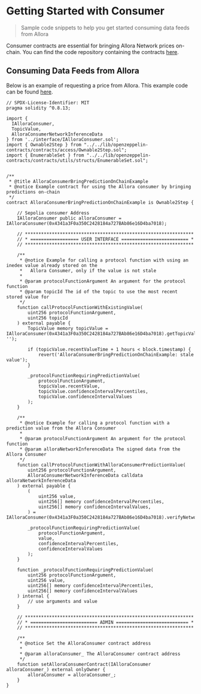 # Getting Started with Consumer

> Sample code snippets to help you get started consuming data feeds from Allora

Consumer contracts are essential for bringing Allora Network prices on-chain. You can find the code repository containing the contracts [here](https://github.com/allora-network/allora-consumer).

## Consuming Data Feeds from Allora

Below is an example of requesting a price from Allora. This example code can be found [here](https://github.com/allora-network/allora-consumer/blob/main/src/examples/AlloraConsumerBringPredictionOnChainExample.sol).

```sol
// SPDX-License-Identifier: MIT
pragma solidity ^0.8.13;

import { 
  IAlloraConsumer, 
  TopicValue, 
  AlloraConsumerNetworkInferenceData
} from '../interface/IAlloraConsumer.sol';
import { Ownable2Step } from "../../lib/openzeppelin-contracts/contracts/access/Ownable2Step.sol";
import { EnumerableSet } from "../../lib/openzeppelin-contracts/contracts/utils/structs/EnumerableSet.sol";


/**
 * @title AlloraConsumerBringPredictionOnChainExample
 * @notice Example contract for using the Allora consumer by bringing predictions on-chain
 */
contract AlloraConsumerBringPredictionOnChainExample is Ownable2Step {

    // Sepolia consumer Address
    IAlloraConsumer public alloraConsumer = IAlloraConsumer(0x4341a3F0a350C2428184a727BAb86e16D4ba7018);

    // ***************************************************************
    // * ================== USER INTERFACE ========================= *
    // ***************************************************************

    /**
     * @notice Example for calling a protocol function with using an inedex value already stored on the
     *   Allora Consumer, only if the value is not stale
     * 
     * @param protocolFunctionArgument An argument for the protocol function
     * @param topicId The id of the topic to use the most recent stored value for
     */
    function callProtocolFunctionWithExistingValue(
        uint256 protocolFunctionArgument,
        uint256 topicId
    ) external payable {
        TopicValue memory topicValue = IAlloraConsumer(0x4341a3F0a350C2428184a727BAb86e16D4ba7018).getTopicValue(topicId, '');

        if (topicValue.recentValueTime + 1 hours < block.timestamp) {
            revert('AlloraConsumerBringPredictionOnChainExample: stale value');
        }

        _protocolFunctionRequiringPredictionValue(
            protocolFunctionArgument, 
            topicValue.recentValue,
            topicValue.confidenceIntervalPercentiles,
            topicValue.confidenceIntervalValues
        );
    }

    /**
     * @notice Example for calling a protocol function with a prediction value from the Allora Consumer
     * 
     * @param protocolFunctionArgument An argument for the protocol function
     * @param alloraNetworkInferenceData The signed data from the Allora Consumer
     */
    function callProtocolFunctionWithAlloraConsumerPredictionValue(
        uint256 protocolFunctionArgument,
        AlloraConsumerNetworkInferenceData calldata alloraNetworkInferenceData
    ) external payable {
        (
            uint256 value,
            uint256[] memory confidenceIntervalPercentiles,
            uint256[] memory confidenceIntervalValues,
        ) = IAlloraConsumer(0x4341a3F0a350C2428184a727BAb86e16D4ba7018).verifyNetworkInference(alloraNetworkInferenceData);

        _protocolFunctionRequiringPredictionValue(
            protocolFunctionArgument, 
            value,
            confidenceIntervalPercentiles,
            confidenceIntervalValues
        );
    }

    function _protocolFunctionRequiringPredictionValue(
        uint256 protocolFunctionArgument, 
        uint256 value,
        uint256[] memory confidenceIntervalPercentiles,
        uint256[] memory confidenceIntervalValues
    ) internal {
        // use arguments and value 
    }

    // ***************************************************************
    // * ========================= ADMIN =========================== *
    // ***************************************************************

    /**
     * @notice Set the AlloraConsumer contract address
     * 
     * @param alloraConsumer_ The AlloraConsumer contract address
     */
    function setAlloraConsumerContract(IAlloraConsumer alloraConsumer_) external onlyOwner {
        alloraConsumer = alloraConsumer_;
    }
}
```
